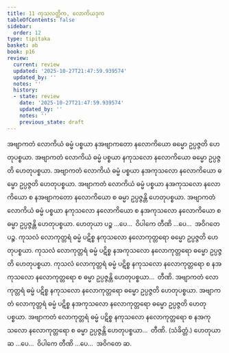 ```yaml
---
title: 11 ကုသလတ္တိက, လောကိယဒုက
tableOfContents: false
sidebar:
  order: 12
type: tipitaka
basket: ab
book: p16
review:
  current: review
  updated: '2025-10-27T21:47:59.939574'
  updated_by: ''
  notes: ''
  history:
  - state: review
    date: '2025-10-27T21:47:59.939574'
    updated_by: ''
    notes: ''
    previous_state: draft
---
```



<ReviewStatus review={frontmatter.review} showDetails={true} />

<HypothesisAnnotation frontmatter={frontmatter} />

<DynamicBreadcrumb />

<Division number="21" book="p16" e="ch" v="40" p="252">

<Paragraph number="56" book="p16">
အဗျာကတံ လောကိယံ ဓမ္မံ ပစ္စယာ နအဗျာကတော နလောကိယော ဓမ္မော ဥပ္ပဇ္ဇတိ ဟေတုပစ္စယာ. အဗျာကတံ လောကိယံ ဓမ္မံ ပစ္စယာ နကုသလော နလောကိယော ဓမ္မော ဥပ္ပဇ္ဇတိ ဟေတုပစ္စယာ. အဗျာကတံ လောကိယံ ဓမ္မံ ပစ္စယာ နအကုသလော နလောကိယော ဓမ္မော ဥပ္ပဇ္ဇတိ ဟေတုပစ္စယာ. အဗျာကတံ လောကိယံ ဓမ္မံ ပစ္စယာ နအကုသလော နလောကိယော စ နအဗျာကတော နလောကိယော စ ဓမ္မာ ဥပ္ပဇ္ဇန္တိ ဟေတုပစ္စယာ. အဗျာကတံ လောကိယံ ဓမ္မံ ပစ္စယာ နကုသလော နလောကိယော စ နအကုသလော နလောကိယော စ ဓမ္မာ ဥပ္ပဇ္ဇန္တိ ဟေတုပစ္စယာ. ဟေတုယာ ပဉ္စ …ပေ…  ဝိပါကေ တီဏိ …ပေ…  အဝိဂတေ ပဉ္စ.
</Paragraph>

<Paragraph number="57" book="p16">
ကုသလံ လောကုတ္တရံ ဓမ္မံ ပဋိစ္စ နကုသလော နလောကုတ္တရော ဓမ္မော ဥပ္ပဇ္ဇတိ ဟေတုပစ္စယာ. ကုသလံ လောကုတ္တရံ ဓမ္မံ ပဋိစ္စ နအကုသလော နလောကုတ္တရော ဓမ္မော ဥပ္ပဇ္ဇတိ ဟေတုပစ္စယာ. ကုသလံ လောကုတ္တရံ ဓမ္မံ ပဋိစ္စ နကုသလော နလောကုတ္တရော စ နအကုသလော နလောကုတ္တရော စ ဓမ္မာ ဥပ္ပဇ္ဇန္တိ ဟေတုပစ္စယာ…  တီဏိ.
</Paragraph>

<Paragraph number="58" book="p16">
အဗျာကတံ လောကုတ္တရံ ဓမ္မံ ပဋိစ္စ နကုသလော နလောကုတ္တရော ဓမ္မော ဥပ္ပဇ္ဇတိ ဟေတုပစ္စယာ. အဗျာကတံ လောကုတ္တရံ ဓမ္မံ ပဋိစ္စ နအကုသလော နလောကုတ္တရော ဓမ္မော ဥပ္ပဇ္ဇတိ ဟေတုပစ္စယာ. အဗျာကတံ လောကုတ္တရံ ဓမ္မံ ပဋိစ္စ နကုသလော နလောကုတ္တရော စ နအကုသလော နလောကုတ္တရော စ ဓမ္မာ ဥပ္ပဇ္ဇန္တိ ဟေတုပစ္စယာ…  တီဏိ. (သံခိတ္တံ.)
</Paragraph>

<Paragraph number="59" book="p16">
ဟေတုယာ ဆ …ပေ…  ဝိပါကေ တီဏိ …ပေ…  အဝိဂတေ ဆ.
</Paragraph>
</Division>